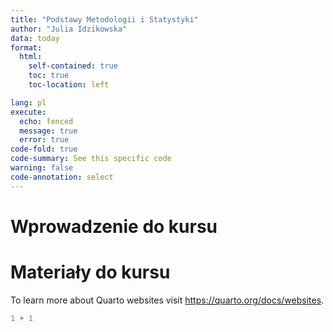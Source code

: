 ```yaml
---
title: "Podstawy Metodologii i Statystyki"
author: "Julia Idzikowska"
data: today 
format:
  html:
    self-contained: true
    toc: true
    toc-location: left

lang: pl
execute: 
  echo: fenced
  message: true
  error: true
code-fold: true
code-summary: See this specific code
warning: false 
code-annotation: select
---
```


# Wprowadzenie do kursu

# Materiały do kursu





To learn more about Quarto websites visit <https://quarto.org/docs/websites>.

```r
1 + 1
```
